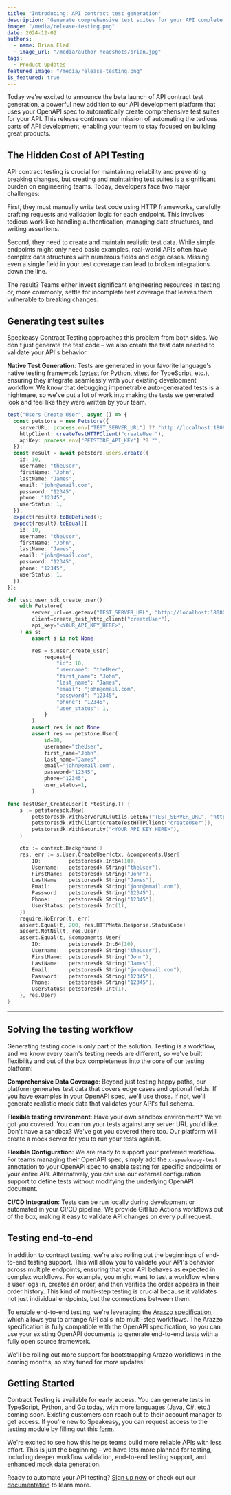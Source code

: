 ```yaml
---
title: "Introducing: API contract test generation"
description: "Generate comprehensive test suites for your API complete with realistic test data"
image: "/media/release-testing.png"
date: 2024-12-02
authors:
  - name: Brian Flad
  - image_url: "/media/author-headshots/brian.jpg"
tags:
  - Product Updates
featured_image: "/media/release-testing.png"
is_featured: true
---
```




Today we're excited to announce the beta launch of API contract test generation, a powerful new addition to our API development platform that uses your OpenAPI spec to automatically create comprehensive test suites for your API. This release continues our mission of automating the tedious parts of API development, enabling your team to stay focused on building great products.

## The Hidden Cost of API Testing

API contract testing is crucial for maintaining reliability and preventing breaking changes, but creating and maintaining test suites is a significant burden on engineering teams. Today, developers face two major challenges:

First, they must manually write test code using HTTP frameworks, carefully crafting requests and validation logic for each endpoint. This involves tedious work like handling authentication, managing data structures, and writing assertions.

Second, they need to create and maintain realistic test data. While simple endpoints might only need basic examples, real-world APIs often have complex data structures with numerous fields and edge cases. Missing even a single field in your test coverage can lead to broken integrations down the line.

The result? Teams either invest significant engineering resources in testing or, more commonly, settle for incomplete test coverage that leaves them vulnerable to breaking changes.

## Generating test suites

Speakeasy Contract Testing approaches this problem from both sides. We don't just generate the test code – we also create the test data needed to validate your API's behavior.

**Native Test Generation**: Tests are generated in your favorite language's native testing framework ([pytest](https://docs.pytest.org/en/stable/) for Python, [vitest](https://vitest.dev/) for TypeScript, etc.), ensuring they integrate seamlessly with your existing development workflow. We know that debugging impenetrable auto-generated tests is a nightmare, so we've put a lot of work into making the tests we generated look and feel like they were written by your team.

<CodeWithTabs>

```ts !!tabs users.test.ts
test("Users Create User", async () => {
  const petstore = new Petstore({
    serverURL: process.env["TEST_SERVER_URL"] ?? "http://localhost:18080",
    httpClient: createTestHTTPClient("createUser"),
    apiKey: process.env["PETSTORE_API_KEY"] ?? "",
  });
  const result = await petstore.users.create({
    id: 10,
    username: "theUser",
    firstName: "John",
    lastName: "James",
    email: "john@email.com",
    password: "12345",
    phone: "12345",
    userStatus: 1,
  });
  expect(result).toBeDefined();
  expect(result).toEqual({
    id: 10,
    username: "theUser",
    firstName: "John",
    lastName: "James",
    email: "john@email.com",
    password: "12345",
    phone: "12345",
    userStatus: 1,
  });
});
```

```python !!tabs test_user_sdk.py
def test_user_sdk_create_user():
    with Petstore(
        server_url=os.getenv("TEST_SERVER_URL", "http://localhost:18080"),
        client=create_test_http_client("createUser"),
        api_key="<YOUR_API_KEY_HERE>",
    ) as s:
        assert s is not None

        res = s.user.create_user(
            request={
                "id": 10,
                "username": "theUser",
                "first_name": "John",
                "last_name": "James",
                "email": "john@email.com",
                "password": "12345",
                "phone": "12345",
                "user_status": 1,
            }
        )
        assert res is not None
        assert res == petstore.User(
            id=10,
            username="theUser",
            first_name="John",
            last_name="James",
            email="john@email.com",
            password="12345",
            phone="12345",
            user_status=1,
        )
```

```go !!tabs user_test.go
func TestUser_CreateUser(t *testing.T) {
	s := petstoresdk.New(
		petstoresdk.WithServerURL(utils.GetEnv("TEST_SERVER_URL", "http://localhost:18080")),
		petstoresdk.WithClient(createTestHTTPClient("createUser")),
		petstoresdk.WithSecurity("<YOUR_API_KEY_HERE>"),
	)

	ctx := context.Background()
	res, err := s.User.CreateUser(ctx, &components.User{
		ID:         petstoresdk.Int64(10),
		Username:   petstoresdk.String("theUser"),
		FirstName:  petstoresdk.String("John"),
		LastName:   petstoresdk.String("James"),
		Email:      petstoresdk.String("john@email.com"),
		Password:   petstoresdk.String("12345"),
		Phone:      petstoresdk.String("12345"),
		UserStatus: petstoresdk.Int(1),
	})
	require.NoError(t, err)
	assert.Equal(t, 200, res.HTTPMeta.Response.StatusCode)
	assert.NotNil(t, res.User)
	assert.Equal(t, &components.User{
		ID:         petstoresdk.Int64(10),
		Username:   petstoresdk.String("theUser"),
		FirstName:  petstoresdk.String("John"),
		LastName:   petstoresdk.String("James"),
		Email:      petstoresdk.String("john@email.com"),
		Password:   petstoresdk.String("12345"),
		Phone:      petstoresdk.String("12345"),
		UserStatus: petstoresdk.Int(1),
	}, res.User)
}
```

---

</CodeWithTabs>

## Solving the testing workflow

Generating testing code is only part of the solution. Testing is a workflow, and we know every team's testing needs are different, so we've built flexibility and out of the box completeness into the core of our testing platform:

**Comprehensive Data Coverage**: Beyond just testing happy paths, our platform generates test data that covers edge cases and optional fields. If you have examples in your OpenAPI spec, we'll use those. If not, we'll generate realistic mock data that validates your API's full schema.

**Flexible testing environment**: Have your own sandbox environment? We've got you covered. You can run your tests against any server URL you'd like. Don't have a sandbox? We've got you covered there too. Our platform will create a mock server for you to run your tests against.

**Flexible Configuration**: We are ready to support your preferred workflow. For teams managing their OpenAPI spec, simply add the `x-speakeasy-test` annotation to your OpenAPI spec to enable testing for specific endpoints or your entire API. Alternatively, you can use our external configuration support to define tests without modifying the underlying OpenAPI document.

**CI/CD Integration**: Tests can be run locally during development or automated in your CI/CD pipeline. We provide GitHub Actions workflows out of the box, making it easy to validate API changes on every pull request.

## Testing end-to-end

In addition to contract testing, we're also rolling out the beginnings of end-to-end testing support. This will allow you to validate your API's behavior across multiple endpoints, ensuring that your API behaves as expected in complex workflows. For example, you might want to test a workflow where a user logs in, creates an order, and then verifies the order appears in their order history. This kind of multi-step testing is crucial because it validates not just individual endpoints, but the connections between them.

To enable end-to-end testing, we're leveraging the [Arazzo specification](/openapi/arazzo), which allows you to arrange API calls into multi-step workflows. The Arazzo specification is fully compatible with the OpenAPI specification, so you can use your existing OpenAPI documents to generate end-to-end tests with a fully open source framework.

We'll be rolling out more support for bootstrapping Arazzo workflows in the coming months, so stay tuned for more updates!

## Getting Started

Contract Testing is available for early access. You can generate tests in TypeScript, Python, and Go today, with more languages (Java, C#, etc.) coming soon. Existing customers can reach out to their account manager to get access. If you're new to Speakeasy, you can request access to the testing module by filling out this [form](/book-demo).

We're excited to see how this helps teams build more reliable APIs with less effort. This is just the beginning – we have lots more planned for testing, including deeper workflow validation, end-to-end testing support, and enhanced mock data generation.

Ready to automate your API testing? [Sign up now](https://app.speakeasy.com/) or check out our [documentation](https://speakeasy.com/docs) to learn more.
